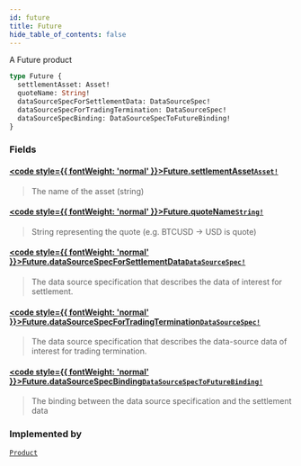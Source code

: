 ```yaml
---
id: future
title: Future
hide_table_of_contents: false
---
```








A Future product

```graphql
type Future {
  settlementAsset: Asset!
  quoteName: String!
  dataSourceSpecForSettlementData: DataSourceSpec!
  dataSourceSpecForTradingTermination: DataSourceSpec!
  dataSourceSpecBinding: DataSourceSpecToFutureBinding!
}
```


### Fields

#### [<code style={{ fontWeight: 'normal' }}>Future.<b>settlementAsset</b></code>](#)<Bullet />[`Asset!`](/testnet/api/graphql/objects/asset) <Badge class="secondary" text="non-null"/> <Badge class="secondary" text="object"/>
> The name of the asset (string)
> 

#### [<code style={{ fontWeight: 'normal' }}>Future.<b>quoteName</b></code>](#)<Bullet />[`String!`](/testnet/api/graphql/scalars/string) <Badge class="secondary" text="non-null"/> <Badge class="secondary" text="scalar"/>
> String representing the quote (e.g. BTCUSD -&#x003E; USD is quote)
> 

#### [<code style={{ fontWeight: 'normal' }}>Future.<b>dataSourceSpecForSettlementData</b></code>](#)<Bullet />[`DataSourceSpec!`](/testnet/api/graphql/objects/data-source-spec) <Badge class="secondary" text="non-null"/> <Badge class="secondary" text="object"/>
> The data source specification that describes the data of interest for settlement.
> 

#### [<code style={{ fontWeight: 'normal' }}>Future.<b>dataSourceSpecForTradingTermination</b></code>](#)<Bullet />[`DataSourceSpec!`](/testnet/api/graphql/objects/data-source-spec) <Badge class="secondary" text="non-null"/> <Badge class="secondary" text="object"/>
> The data source specification that describes the data-source data of interest for trading termination.
> 

#### [<code style={{ fontWeight: 'normal' }}>Future.<b>dataSourceSpecBinding</b></code>](#)<Bullet />[`DataSourceSpecToFutureBinding!`](/testnet/api/graphql/objects/data-source-spec-to-future-binding) <Badge class="secondary" text="non-null"/> <Badge class="secondary" text="object"/>
> The binding between the data source specification and the settlement data
> 



### Implemented by

[`Product`](/testnet/api/graphql/unions/product)  <Badge class="secondary" text="union"/>



